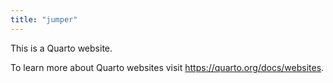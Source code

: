 ```yaml
---
title: "jumper"
---
```


This is a Quarto website.

To learn more about Quarto websites visit <https://quarto.org/docs/websites>.

